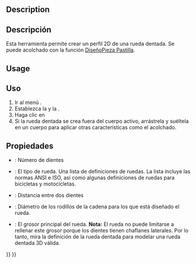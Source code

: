 <languages/>

<div class="mw-translate-fuzzy">
{{Docnav/es
|[[PartDesign_Migrate/es|Migrar]]
|[[PartDesign_InvoluteGear/es|Engranaje Evolvente]]
|[[PartDesign_Workbench/es|DiseñoPieza]]
|IconL=PartDesign_Migrate.svg
|IconR=PartDesign_InternalExternalGear.svg
|IconC=Workbench_PartDesign.svg
}}
</div>

{{GuiCommand/es
|Name=PartDesign Sprocket
|Name/es=DiseñoPieza Rueda Dentada
|MenuLocation=DiseñoPieza → Rueda Dentada...
|Workbenches=[[PartDesign_Workbench/es|DiseñoPieza]]
|Version=0.19
}}

== Description == 

== Descripción ==
Esta herramienta permite crear un perfil 2D de una rueda dentada. Se puede acolchado con la función [[PartDesign_Pad/es|DiseñoPieza Pastilla]].

==Usage== 

==Uso==
# Ir al menú {{MenuCommand|DiseñoPieza → [[File:PartDesign_Sprocket.svg|24px]] Rueda dentada...}}.
# Establezca la {{PropertyData|Número de dientes}} y la {{PropertyData|Referencia de la rueda dentada}}.
# Haga clic en {{Button|Aceptar}}
# Si la rueda dentada se crea fuera del cuerpo activo, arrástrela y suéltela en un cuerpo para aplicar otras características como el acolchado.

<span id="Properties"></span>
== Propiedades ==

* {{PropertyData|Número de dientes}}: Número de dientes
* {{PropertyData|Referencia del rueda}}: El tipo de rueda. Una lista de definiciones de ruedas. {{Version/es|0.20}} La lista incluye las normas ANSI e ISO, así como algunas definiciones de ruedas para bicicletas y motocicletas.
* {{PropertyData|Paso}}: Distancia entre dos dientes
* {{PropertyData|Diámetro de los rodillos}}: Diámetro de los rodillos de la cadena para los que está diseñado el rueda.
* {{PropertyData|Grosor}}: El grosor principal del rueda. '''Nota:''' El rueda no puede limitarse a rellenar este grosor porque los dientes tienen chaflanes laterales. Por lo tanto, mira la definición de la rueda dentada para modelar una rueda dentada 3D válida. {{Version/es|0.20}}


<div class="mw-translate-fuzzy">
{{Docnav/es
|[[PartDesign_Migrate/es|Migrar]]
|[[PartDesign_InvoluteGear/es|Engranaje Evolvente]]
|[[PartDesign_Workbench/es|DiseñoPiezas]]
|IconL=PartDesign_Migrate.svg
|IconR=PartDesign_InternalExternalGear.svg
|IconC=Workbench_PartDesign.svg
}}
</div>

{{PartDesign Tools navi{{#translation:}}}}
{{Userdocnavi{{#translation:}}}}